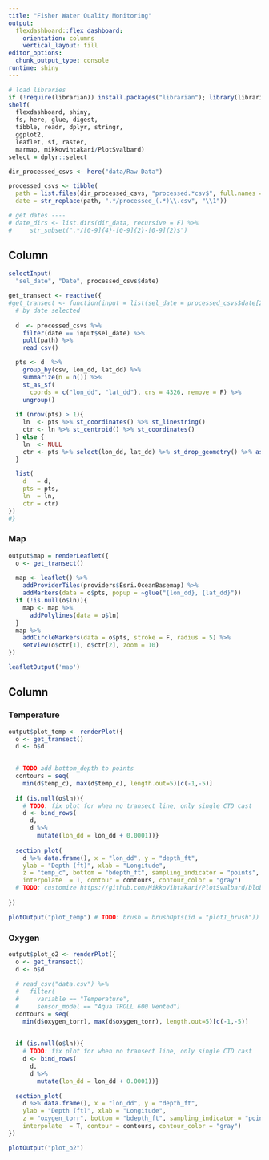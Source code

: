 ```yaml
---
title: "Fisher Water Quality Monitoring"
output:
  flexdashboard::flex_dashboard:
    orientation: columns
    vertical_layout: fill
editor_options:
  chunk_output_type: console
runtime: shiny
---
```


```r
# load libraries
if (!require(librarian)) install.packages("librarian"); library(librarian)
shelf(
  flexdashboard, shiny,
  fs, here, glue, digest,
  tibble, readr, dplyr, stringr,
  ggplot2,
  leaflet, sf, raster,
  marmap, mikkovihtakari/PlotSvalbard)
select = dplyr::select

dir_processed_csvs <- here("data/Raw Data")

processed_csvs <- tibble(
  path = list.files(dir_processed_csvs, "processed.*csv$", full.names = T),
  date = str_replace(path, ".*/processed_(.*)\\.csv", "\\1"))

# get dates ----
# date_dirs <- list.dirs(dir_data, recursive = F) %>% 
#     str_subset(".*/[0-9]{4}-[0-9]{2}-[0-9]{2}$")
```

Column {.tabset data-width=650}
-----------------------------------------------------------------------

```r
selectInput(
  "sel_date", "Date", processed_csvs$date)
```

```r
get_transect <- reactive({
#get_transect <- function(input = list(sel_date = processed_csvs$date[2])){
  # by date selected
  
  d  <- processed_csvs %>% 
    filter(date == input$sel_date) %>% 
    pull(path) %>% 
    read_csv()

  pts <- d  %>%
    group_by(csv, lon_dd, lat_dd) %>% 
    summarize(n = n()) %>% 
    st_as_sf(
      coords = c("lon_dd", "lat_dd"), crs = 4326, remove = F) %>% 
    ungroup()
  
  if (nrow(pts) > 1){
    ln  <- pts %>% st_coordinates() %>% st_linestring()
    ctr <- ln %>% st_centroid() %>% st_coordinates()
  } else {
    ln  <- NULL
    ctr <- pts %>% select(lon_dd, lat_dd) %>% st_drop_geometry() %>% as.numeric()
  }

  list(
    d   = d,
    pts = pts,
    ln  = ln,
    ctr = ctr)
})
#}
```


### Map

```r
output$map = renderLeaflet({
  o <- get_transect()
  
  map <- leaflet() %>% 
    addProviderTiles(providers$Esri.OceanBasemap) %>% 
    addMarkers(data = o$pts, popup = ~glue("{lon_dd}, {lat_dd}"))
  if (!is.null(o$ln)){
    map <- map %>% 
      addPolylines(data = o$ln)
  }
  map %>% 
    addCircleMarkers(data = o$pts, stroke = F, radius = 5) %>% 
    setView(o$ctr[1], o$ctr[2], zoom = 10)
})

leafletOutput('map')
```

Column {data-width=350}
-----------------------------------------------------------------------

### Temperature

```r
output$plot_temp <- renderPlot({
  o <- get_transect()
  d <- o$d

  
  # TODO add bottom_depth to points
  contours = seq(
    min(d$temp_c), max(d$temp_c), length.out=5)[c(-1,-5)]
  
  if (is.null(o$ln)){
    # TODO: fix plot for when no transect line, only single CTD cast
    d <- bind_rows(
      d,
      d %>% 
        mutate(lon_dd = lon_dd + 0.0001))}
  
  section_plot(
    d %>% data.frame(), x = "lon_dd", y = "depth_ft", 
    ylab = "Depth (ft)", xlab = "Longitude",
    z = "temp_c", bottom = "bdepth_ft", sampling_indicator = "points",
    interpolate  = T, contour = contours, contour_color = "gray")
  # TODO: customize https://github.com/MikkoVihtakari/PlotSvalbard/blob/master/R/section_plot.R
  
})

plotOutput("plot_temp") # TODO: brush = brushOpts(id = "plot1_brush")) # brush between plots
```

### Oxygen

```r
output$plot_o2 <- renderPlot({
  o <- get_transect()
  d <- o$d
  
  # read_csv("data.csv") %>% 
  #   filter(
  #     variable == "Temperature",
  #     sensor_model == "Aqua TROLL 600 Vented")
  contours = seq(
    min(d$oxygen_torr), max(d$oxygen_torr), length.out=5)[c(-1,-5)]
  
  
  if (is.null(o$ln)){
    # TODO: fix plot for when no transect line, only single CTD cast
    d <- bind_rows(
      d,
      d %>% 
        mutate(lon_dd = lon_dd + 0.0001))}
  
  section_plot(
    d %>% data.frame(), x = "lon_dd", y = "depth_ft",
    ylab = "Depth (ft)", xlab = "Longitude",
    z = "oxygen_torr", bottom = "bdepth_ft", sampling_indicator = "points",
    interpolate  = T, contour = contours, contour_color = "gray")
})

plotOutput("plot_o2")
```

